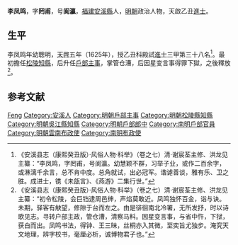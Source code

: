{{Otheruses|other=名为李鳳鳴的其他人物|李鳳鳴 (台灣)}}

'''李凤鸣'''，字'''罔甫'''，号'''阆瀛'''，[[福建|福建]][[安溪縣|安溪縣]]人，[[明朝|明朝]]政治人物，天啟乙丑[[進士|進士]]。

== 生平 ==
李凤鸣年幼聰明，[[天啓|天啓]]五年（1625年），授乙丑科殿試[[進士|進士]]三甲第三十八名<ref>《安溪县志（康熙癸丑版）·风俗人物·科举》（卷之七）清·谢宸荃主修、洪龙见主纂：“李凤鸣，字罔甫，号阆瀛。幼慧颖不群，习举子业，或作二百余字，或淋漓千余言，总不肯中度。总角就试，出必冠军。谐谑善谈，雅有乐、卫之胜。成进士，镌《未瓿言》、《燕游》二集行世。”</ref>。最初擔任[[松陵|松陵]][[知縣|知縣]]，后升任[[戶部|戶部]][[主事|主事]]，掌管仓漕，后因星变言事得罪下獄，之後釋放<ref>《安溪县志（康熙癸丑版）·风俗人物·科举》（卷之七）清·谢宸荃主修、洪龙见主纂：“初令松陵，会巨铛逮周邑绅，声焰莫敢近。凤鸣独怀百金，诣与诀。未期，驿客有觖望，修隙于台而左之。由是徘徊南北冷署，无所发抒，时以诗歌见志。寻转户部主政，管仓漕，清察马料。因星变言事，与省中忤，下狱，获白而出。凤鸣书法，得钟、王三昧，丝桐亦入其微，至奕旨尤独步。淹究天文地理，辨字校书，毫厘必析，诚博物君子也。”</ref>。

==参考文献==
{{reflist}}

{{天啓五年乙丑科殿試金榜}}

{{Authority control}}

{{DEFAULTSORT:Li李}}
[[Category:李姓|Feng]]
[[Category:安溪人|Category:安溪人]]
[[Category:明朝戶部主事|Category:明朝戶部主事]]
[[Category:明朝松陵縣知縣|Category:明朝松陵縣知縣]]
[[Category:明朝吳江縣知縣|Category:明朝吳江縣知縣]]
[[Category:明朝戶部郎中|Category:明朝戶部郎中]]
[[Category:南明戶部官員|Category:南明戶部官員]]
[[Category:明朝雲南布政使|Category:明朝雲南布政使]]
[[Category:南明布政使|Category:南明布政使]]


{{明朝人物小作品}}